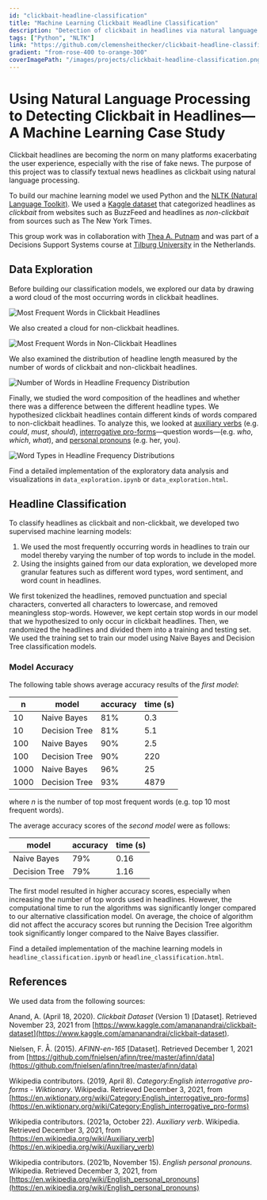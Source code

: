```yaml
---
id: "clickbait-headline-classification"
title: "Machine Learning Clickbait Headline Classification"
description: "Detection of clickbait in headlines via natural language processing using Python and NLTK."
tags: ["Python", "NLTK"]
link: "https://github.com/clemensheithecker/clickbait-headline-classification"
gradient: "from-rose-400 to-orange-300"
coverImagePath: "/images/projects/clickbait-headline-classification.png"
---
```


<ProjectInfo
  description={description}
  tags={tags}
  link={link}
  gradient={gradient}
/>

# Using Natural Language Processing to Detecting Clickbait in Headlines—A Machine Learning Case Study

Clickbait headlines are becoming the norm on many platforms exacerbating the user experience, especially with the rise of fake news. The purpose of this project was to classify textual news headlines as clickbait using natural language processing.

To build our machine learning model we used Python and the [NLTK (Natural Language Toolkit)](https://www.nltk.org/). We used a [Kaggle dataset](https://www.kaggle.com/amananandrai/clickbait-dataset) that categorized headlines as _clickbait_ from websites such as BuzzFeed and headlines as _non-clickbait_ from sources such as The New York Times.

This group work was in collaboration with [Thea A. Putnam](https://github.com/theaputnam) and was part of a Decisions Support Systems course at [Tilburg University](https://www.tilburguniversity.edu/) in the Netherlands.

## Data Exploration

Before building our classification models, we explored our data by drawing a word cloud of the most occurring words in clickbait headlines.

![Most Frequent Words in Clickbait Headlines](/images/projects/clickbait-headline-classification/most-frequent-clickbait-words.png)

We also created a cloud for non-clickbait headlines.

![Most Frequent Words in Non-Clickbait Headlines](/images/projects/clickbait-headline-classification/most-frequent-non-clickbait-words.png)

We also examined the distribution of headline length measured by the number of words of clickbait and non-clickbait headlines.

![Number of Words in Headline Frequency Distribution](/images/projects/clickbait-headline-classification/word-number-distributions.png)

Finally, we studied the word composition of the headlines and whether there was a difference between the different headline types. We hypothesized clickbait headlines contain different kinds of words compared to non-clickbait headlines. To analyze this, we looked at [auxiliary verbs](https://en.wikipedia.org/wiki/Auxiliary_verb) (e.g. _could_, _must_, _should_), [interrogative pro-forms](https://en.wiktionary.org/wiki/Category:English_interrogative_pro-forms)—question words—(e.g. _who_, _which_, _what_), and [personal pronouns](https://en.wikipedia.org/wiki/English_personal_pronouns) (e.g. her, you).

![Word Types in Headline Frequency Distributions](/images/projects/clickbait-headline-classification/word-type-distributions.png)

Find a detailed implementation of the exploratory data analysis and visualizations in `data_exploration.ipynb` or `data_exploration.html`.

## Headline Classification

To classify headlines as clickbait and non-clickbait, we developed two supervised machine learning models:

1. We used the most frequently occurring words in headlines to train our model thereby varying the number of top words to include in the model.
2. Using the insights gained from our data exploration, we developed more granular features such as different word types, word sentiment, and word count in headlines.

We first tokenized the headlines, removed punctuation and special characters, converted all characters to lowercase, and removed meaningless stop-words. However, we kept certain stop words in our model that we hypothesized to only occur in clickbait headlines. Then, we randomized the headlines and divided them into a training and testing set. We used the training set to train our model using Naive Bayes and Decision Tree classification models.

### Model Accuracy

The following table shows average accuracy results of the _first model_:

| n    | model         | accuracy | time (s) |
| ---- | ------------- | -------- | -------- |
| 10   | Naive Bayes   | 81%      | 0.3      |
| 10   | Decision Tree | 81%      | 5.1      |
| 100  | Naive Bayes   | 90%      | 2.5      |
| 100  | Decision Tree | 90%      | 220      |
| 1000 | Naive Bayes   | 96%      | 25       |
| 1000 | Decision Tree | 93%      | 4879     |

where _n_ is the number of top most frequent words (e.g. top 10 most frequent words).

The average accuracy scores of the _second model_ were as follows:

| model         | accuracy | time (s) |
| ------------- | -------- | -------- |
| Naive Bayes   | 79%      | 0.16     |
| Decision Tree | 79%      | 1.16     |

The first model resulted in higher accuracy scores, especially when increasing the number of top words used in headlines. However, the computational time to run the algorithms was significantly longer compared to our alternative classification model. On average, the choice of algorithm did not affect the accuracy scores but running the Decision Tree algorithm took significantly longer compared to the Naive Bayes classifier.

Find a detailed implementation of the machine learning models in `headline_classification.ipynb` or `headline_classification.html`.

## References

We used data from the following sources:

Anand, A. (April 18, 2020). _Clickbait Dataset_ (Version 1) [Dataset]. Retrieved November 23, 2021 from [https://www.kaggle.com/amananandrai/clickbait-dataset](https://www.kaggle.com/amananandrai/clickbait-dataset).

Nielsen, F. Å. (2015). _AFINN-en-165_ [Dataset]. Retrieved December 1, 2021 from [https://github.com/fnielsen/afinn/tree/master/afinn/data](https://github.com/fnielsen/afinn/tree/master/afinn/data)

Wikipedia contributors. (2019, April 8). _Category:English interrogative pro-forms - Wiktionary_. Wikipedia. Retrieved December 3, 2021, from [https://en.wiktionary.org/wiki/Category:English_interrogative_pro-forms](https://en.wiktionary.org/wiki/Category:English_interrogative_pro-forms)

Wikipedia contributors. (2021a, October 22). _Auxiliary verb_. Wikipedia. Retrieved December 3, 2021, from [https://en.wikipedia.org/wiki/Auxiliary_verb](https://en.wikipedia.org/wiki/Auxiliary_verb)

Wikipedia contributors. (2021b, November 15). _English personal pronouns_. Wikipedia. Retrieved December 3, 2021, from [https://en.wikipedia.org/wiki/English_personal_pronouns](https://en.wikipedia.org/wiki/English_personal_pronouns)
